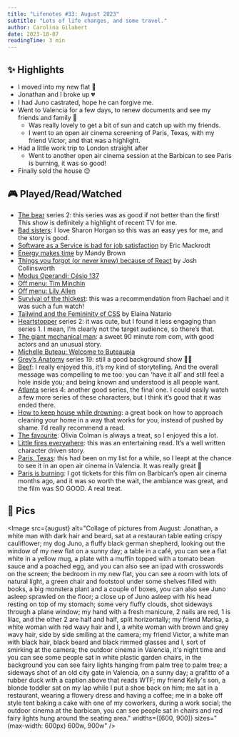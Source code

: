 ```yaml
---
title: "Lifenotes #33: August 2023"
subtitle: "Lots of life changes, and some travel."
author: Carolina Gilabert
date: 2023-10-07
readingTime: 3 min
---
```



## ✨ Highlights

- I moved into my new flat 🎉
- Jonathan and I broke up 💔
- I had Juno castrated, hope he can forgive me.
- Went to Valencia for a few days, to renew documents and see my friends and family 💛
  - Was really lovely to get a bit of sun and catch up with my friends.
  - I went to an open air cinema screening of Paris, Texas, with my friend Victor, and that was a highlight.
- Had a little work trip to London straight after
  - Went to another open air cinema session at the Barbican to see Paris is burning, it was so good!
- Finally sold the house 😌

## 🎮 Played/Read/Watched

- [The bear](https://www.imdb.com/title/tt14452776/) series 2: this series was as good if not better than the first! This show is definitely a highlight of recent TV for me.
- [Bad sisters](https://www.imdb.com/title/tt15469618/): I love Sharon Horgan so this was an easy yes for me, and the story is good.
- [Software as a Service is bad for job satisfaction](https://ericexperiment.com/post/02-11-2021-saas-is-bad-for-job-satisfaction) by Eric Mackrodt
- [Energy makes time](https://everythingchanges.us/blog/energy-makes-time/) by Mandy Brown
- [Things you forgot (or never knew) because of React](https://joshcollinsworth.com/blog/antiquated-react) by Josh Collinsworth
- [Modus Operandi: Césio 137](https://overcast.fm/+2Aq5ARbg0)
- [Off menu: Tim Minchin](https://overcast.fm/+2IJ9YNerY)
- [Off menu: Lily Allen](https://overcast.fm/+2IJ-dF91w)
- [Survival of the thickest](https://www.imdb.com/title/tt17361756/): this was a recommendation from Rachael and it was such a fun watch!
- [Tailwind and the Femininity of CSS](https://thoughtbot.com/blog/tailwind-and-the-femininity-of-css) by Elaina Natario
- [Heartstopper](https://www.imdb.com/title/tt10638036/) series 2: it was cute, but I found it less engaging than series 1. I mean, I’m clearly not the target audience, so there’s that.
- [The giant mechanical man](https://www.imdb.com/title/tt1769363/): a sweet 90 minute rom com, with good actors and an unusual story.
- [Michelle Buteau: Welcome to Buteaupia](https://www.imdb.com/title/tt12509942/)
- [Grey’s Anatomy](https://www.imdb.com/title/tt0413573/) series 19: still a good background show 🤷‍♀️
- [Beef](https://www.imdb.com/title/tt14403178/): I really enjoyed this, it’s my kind of storytelling. And the overall message was compelling to me too: you can ‘have it all’ and still feel a hole inside you; and being known and understood is all people want.
- [Atlanta](https://www.imdb.com/title/tt4288182/) series 4: another good series, the final one. I could easily watch a few more series of these characters, but I think it’s good that it was ended there.
- [How to keep house while drowning](https://uk.bookshop.org/p/books/how-to-keep-house-while-drowning-a-gentle-approach-to-cleaning-and-organising-kc-davis/6656775): a great book on how to approach cleaning your home in a way that works for you, instead of pushed by shame. I’d really recommend a read.
- [The favourite](https://www.imdb.com/title/tt5083738/): Olivia Colman is always a treat, so I enjoyed this a lot.
- [Little fires everywhere](https://uk.bookshop.org/p/books/little-fires-everywhere-celeste-ng/1141017?ean=9780349142920): this was an entertaining read. It’s a well written character driven story.
- [Paris, Texas](https://www.imdb.com/title/tt0087884/): this had been on my list for a while, so I leapt at the chance to see it in an open air cinema in Valencia. It was really great 💛
- [Paris is burning](https://www.imdb.com/title/tt0100332/): I got tickets for this film on Barbican’s open air cinema months ago, and it was so worth the wait, the ambiance was great, and the film was SO GOOD. A real treat.

## 📸 Pics

<Image
  src={august}
  alt="Collage of pictures from August: Jonathan, a white man with dark hair and beard, sat at a restauran table eating crispy cauliflower; my dog Juno, a fluffy black german shepherd, looking out the window of my new flat on a sunny day; a table in a café, you can see a flat white in a yellow mug, a plate with a muffin topped with a tomato bean sauce and a poached egg, and you can also see an ipad with crosswords on the screen; the bedroom in my new flat, you can see a room with lots of natural light, a green chair and footstool under some shelves filled with books, a big monstera plant and a couple of boxes, you can also see Juno asleep sprawled on the floor; a close up of Juno asleep with his head resting on top of my stomach; some very fluffy clouds, shot sideways through a plane window; my hand with a fresh manicure, 2 nails are red, 1 is lilac, and the other 2 are half and half, split horizontally; my friend Marisa, a white woman with red wavy hair and I, a white woman with brown and grey wavy hair, side by side smiling at the camera; my friend Victor, a white man with black hair, black beard and black rimmed glasses and I, sort of smirking at the camera; the outdoor cinema in Valencia, it's night time and you can see some people sat in white plastic garden chairs, in the background you can see fairy lights hanging from palm tree to palm tree; a sideways shot of an old city gate in Valencia, on a sunny day; a grafitto of a rubber duck with a caption above that reads WTF; my friend Kelly's son, a blonde toddler sat on my lap while I put a shoe back on him; me sat in a restaurant, wearing a flowery dress and having a coffee; me in a bake off style tent baking a cake with one of my coworkers, during a work social; the outdoor cinema at the barbican, you can see people sat in chairs and red fairy lights hung around the seating area."
  widths={[600, 900]}
  sizes="(max-width: 600px) 600w, 900w"
/>
